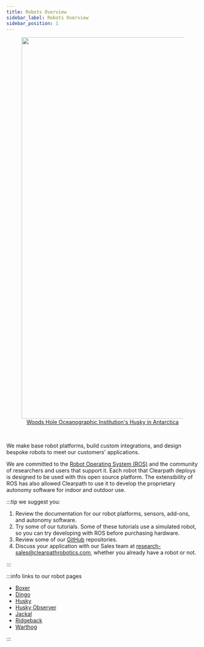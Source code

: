 ```yaml
---
title: Robots Overview
sidebar_label: Robots Overview
sidebar_position: 1
---
```


<center>
  <figure>
    <a href="https://clearpathrobotics.com/blog/2022/04/research-team-advances-penguin-conservation-research-with-robotics-in-antarctica/">
      <img
        src="/img/about_images/about_2.jpg"
        width="1000"
      />
      <figcaption>Woods Hole Oceanographic Institution's Husky in Antarctica</figcaption>
    </a>
  </figure>
</center>

<br />

We make base robot platforms, build custom integrations, and design bespoke robots to meet our customers' applications.

We are committed to the [Robot Operating System (ROS)](https://ros.org/) and the community of researchers and users that support it.
Each robot that Clearpath deploys is designed to be used with this open source platform.
The extensibility of ROS has also allowed Clearpath to use it to develop the proprietary autonomy software for indoor and outdoor use.

:::tip we suggest you:

1.  Review the documentation for our robot platforms, sensors, add-ons, and autonomy software.
2.  Try some of our tutorials. Some of these tutorials use a simulated robot, so you can try developing with ROS before purchasing hardware.
3.  Review some of our [GitHub](https://github.com/clearpathrobotics) repositories.
4.  Discuss your application with our Sales team at <research-sales@clearpathrobotics.com>, whether you already have a robot or not.

:::

:::info links to our robot pages

- [Boxer](indoor_robots/boxer/user_manual_boxer.mdx)
- [Dingo](indoor_robots/dingo/user_manual_dingo.mdx)
- [Husky](outdoor_robots/husky/user_manual_husky.mdx)
- [Husky Observer](solutions/husky_observer/user_manual_husky_observer.mdx)
- [Jackal](outdoor_robots/jackal/user_manual_jackal.mdx)
- [Ridgeback](indoor_robots/ridgeback/user_manual_ridgeback.mdx)
- [Warthog](outdoor_robots/warthog/user_manual_warthog.mdx)

:::

